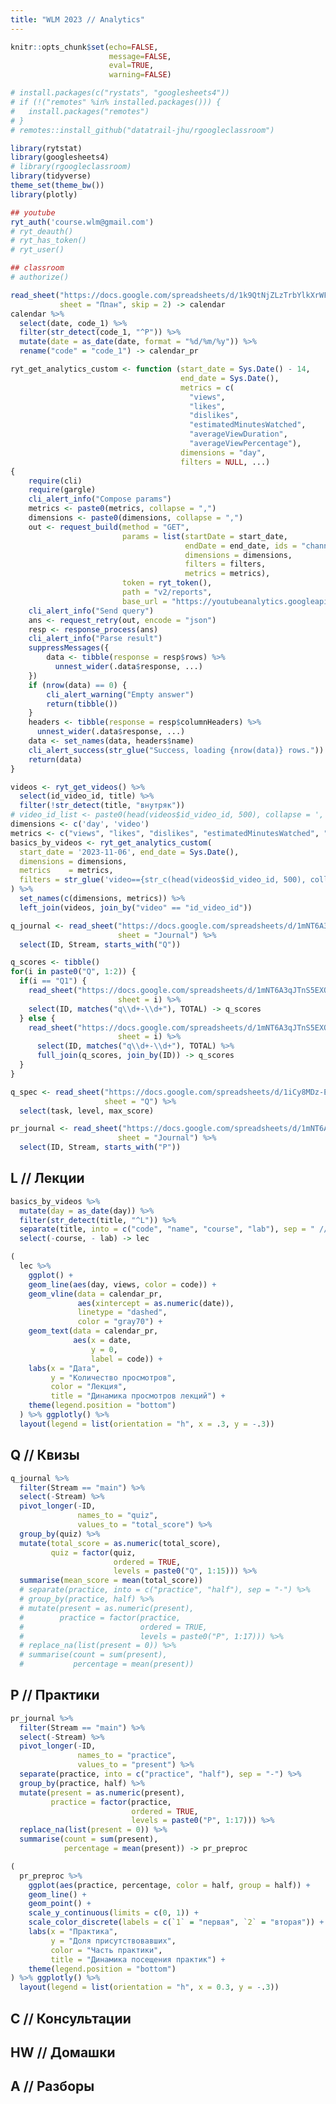 ```yaml
---
title: "WLM 2023 // Analytics"
---
```


```r
knitr::opts_chunk$set(echo=FALSE, 
                      message=FALSE, 
                      eval=TRUE,
                      warning=FALSE)
```

```r
# install.packages(c("rystats", "googlesheets4"))
# if (!("remotes" %in% installed.packages())) {
#   install.packages("remotes")
# }
# remotes::install_github("datatrail-jhu/rgoogleclassroom")
```

```r
library(rytstat)
library(googlesheets4)
# library(rgoogleclassroom)
library(tidyverse)
theme_set(theme_bw())
library(plotly)
```

```r
## youtube
ryt_auth('course.wlm@gmail.com')
# ryt_deauth()
# ryt_has_token()
# ryt_user()

## classroom
# authorize()
```

```r
read_sheet("https://docs.google.com/spreadsheets/d/1k9QtNjZLzTrbYlkXrWFWxglXTG5kol1DHSPIN9stLiE/edit?usp=sharing",
           sheet = "План", skip = 2) -> calendar
calendar %>% 
  select(date, code_1) %>% 
  filter(str_detect(code_1, "^P")) %>% 
  mutate(date = as_date(date, format = "%d/%m/%y")) %>% 
  rename("code" = "code_1") -> calendar_pr
```

```r
ryt_get_analytics_custom <- function (start_date = Sys.Date() - 14, 
                                      end_date = Sys.Date(), 
                                      metrics = c(
                                        "views", 
                                        "likes",
                                        "dislikes",
                                        "estimatedMinutesWatched",
                                        "averageViewDuration", 
                                        "averageViewPercentage"), 
                                      dimensions = "day", 
                                      filters = NULL, ...) 
{
    require(cli)
    require(gargle)
    cli_alert_info("Compose params")
    metrics <- paste0(metrics, collapse = ",")
    dimensions <- paste0(dimensions, collapse = ",")
    out <- request_build(method = "GET", 
                         params = list(startDate = start_date, 
                                       endDate = end_date, ids = "channel==MINE",
                                       dimensions = dimensions, 
                                       filters = filters, 
                                       metrics = metrics), 
                         token = ryt_token(), 
                         path = "v2/reports", 
                         base_url = "https://youtubeanalytics.googleapis.com/")
    cli_alert_info("Send query")
    ans <- request_retry(out, encode = "json")
    resp <- response_process(ans)
    cli_alert_info("Parse result")
    suppressMessages({
        data <- tibble(response = resp$rows) %>% 
          unnest_wider(.data$response, ...)
    })
    if (nrow(data) == 0) {
        cli_alert_warning("Empty answer")
        return(tibble())
    }
    headers <- tibble(response = resp$columnHeaders) %>%
      unnest_wider(.data$response, ...)
    data <- set_names(data, headers$name)
    cli_alert_success(str_glue("Success, loading {nrow(data)} rows."))
    return(data)
}
```

```r
videos <- ryt_get_videos() %>% 
  select(id_video_id, title) %>%
  filter(!str_detect(title, "внутряк"))
# video_id_list <- paste0(head(videos$id_video_id, 500), collapse = ',')
dimensions <- c('day', 'video')
metrics <- c("views", "likes", "dislikes", "estimatedMinutesWatched", "averageViewDuration", "averageViewPercentage")
basics_by_videos <- ryt_get_analytics_custom(
  start_date = '2023-11-06', end_date = Sys.Date(),
  dimensions = dimensions,
  metrics    = metrics,
  filters = str_glue('video=={str_c(head(videos$id_video_id, 500), collapse=",")}'), names_sep = ""
) %>% 
  set_names(c(dimensions, metrics)) %>% 
  left_join(videos, join_by("video" == "id_video_id"))
```

```r
q_journal <- read_sheet("https://docs.google.com/spreadsheets/d/1mNT6A3qJTnS5EXQJg6MKFNinRqOVmrGErMZdrfsN9To/edit?usp=sharing",
                        sheet = "Journal") %>% 
  select(ID, Stream, starts_with("Q"))

q_scores <- tibble()
for(i in paste0("Q", 1:2)) {
  if(i == "Q1") {
    read_sheet("https://docs.google.com/spreadsheets/d/1mNT6A3qJTnS5EXQJg6MKFNinRqOVmrGErMZdrfsN9To/edit?usp=sharing",
                        sheet = i) %>% 
    select(ID, matches("q\\d+-\\d+"), TOTAL) -> q_scores
  } else {
    read_sheet("https://docs.google.com/spreadsheets/d/1mNT6A3qJTnS5EXQJg6MKFNinRqOVmrGErMZdrfsN9To/edit?usp=sharing",
                        sheet = i) %>% 
      select(ID, matches("q\\d+-\\d+"), TOTAL) %>% 
      full_join(q_scores, join_by(ID)) -> q_scores
  }
}

q_spec <- read_sheet("https://docs.google.com/spreadsheets/d/1iCy8MDz-ER95OfylV-xAY6lIxfbCZiHq5NM3i4smm5M/edit?usp=sharing",
                     sheet = "Q") %>% 
  select(task, level, max_score)
```

```r
pr_journal <- read_sheet("https://docs.google.com/spreadsheets/d/1mNT6A3qJTnS5EXQJg6MKFNinRqOVmrGErMZdrfsN9To/edit?usp=sharing",
                        sheet = "Journal") %>% 
  select(ID, Stream, starts_with("P"))
```






## L // Лекции

```r
basics_by_videos %>% 
  mutate(day = as_date(day)) %>% 
  filter(str_detect(title, "^L")) %>% 
  separate(title, into = c("code", "name", "course", "lab"), sep = " // ") %>% 
  select(-course, - lab) -> lec
```

```r
(
  lec %>% 
    ggplot() +
    geom_line(aes(day, views, color = code)) +
    geom_vline(data = calendar_pr,
               aes(xintercept = as.numeric(date)),
               linetype = "dashed",
               color = "gray70") +
    geom_text(data = calendar_pr,
              aes(x = date,
                  y = 0,
                  label = code)) +
    labs(x = "Дата",
         y = "Количество просмотров",
         color = "Лекция",
         title = "Динамика просмотров лекций") +
    theme(legend.position = "bottom")
  ) %>% ggplotly() %>% 
  layout(legend = list(orientation = "h", x = .3, y = -.3))
```



## Q // Квизы

```r
q_journal %>% 
  filter(Stream == "main") %>% 
  select(-Stream) %>% 
  pivot_longer(-ID, 
               names_to = "quiz",
               values_to = "total_score") %>% 
  group_by(quiz) %>% 
  mutate(total_score = as.numeric(total_score),
         quiz = factor(quiz, 
                       ordered = TRUE, 
                       levels = paste0("Q", 1:15))) %>% 
  summarise(mean_score = mean(total_score))
  # separate(practice, into = c("practice", "half"), sep = "-") %>% 
  # group_by(practice, half) %>% 
  # mutate(present = as.numeric(present),
  #        practice = factor(practice,
  #                          ordered = TRUE,
  #                          levels = paste0("P", 1:17))) %>%
  # replace_na(list(present = 0)) %>% 
  # summarise(count = sum(present),
  #           percentage = mean(present))
```


## P // Практики

```r
pr_journal %>% 
  filter(Stream == "main") %>% 
  select(-Stream) %>% 
  pivot_longer(-ID, 
               names_to = "practice",
               values_to = "present") %>% 
  separate(practice, into = c("practice", "half"), sep = "-") %>% 
  group_by(practice, half) %>% 
  mutate(present = as.numeric(present),
         practice = factor(practice,
                           ordered = TRUE,
                           levels = paste0("P", 1:17))) %>%
  replace_na(list(present = 0)) %>% 
  summarise(count = sum(present),
            percentage = mean(present)) -> pr_preproc
```

```r
(
  pr_preproc %>% 
    ggplot(aes(practice, percentage, color = half, group = half)) +
    geom_line() +
    geom_point() +
    scale_y_continuous(limits = c(0, 1)) +
    scale_color_discrete(labels = c(`1` = "первая", `2` = "вторая")) +
    labs(x = "Практика",
         y = "Доля присутствовавших",
         color = "Часть практики",
         title = "Динамика посещения практик") +
    theme(legend.position = "bottom")
) %>% ggplotly() %>% 
  layout(legend = list(orientation = "h", x = 0.3, y = -.3))
```

## C // Консультации

## HW // Домашки

## A // Разборы

